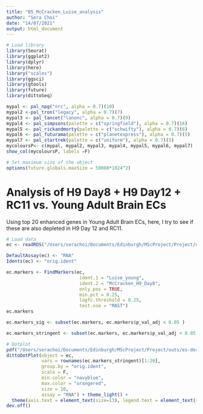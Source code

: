 ```yaml
---
title: "05_McCracken_Luise_analysis"
author: "Sera Choi"
date: "14/07/2021"
output: html_document
---
```


```r
# Load library
library(Seurat)
library(ggplot2)
library(dplyr)
library(here)
library("scales")
library(ggsci)
library(gtools)
library(future)
library(dittoSeq)

mypal <- pal_npg("nrc", alpha = 0.7)(10)
mypal2 <-pal_tron("legacy", alpha = 0.7)(7)
mypal3 <- pal_lancet("lanonc", alpha = 0.7)(9)
mypal4 <- pal_simpsons(palette = c("springfield"), alpha = 0.7)(16)
mypal5 <- pal_rickandmorty(palette = c("schwifty"), alpha = 0.7)(6)
mypal6 <- pal_futurama(palette = c("planetexpress"), alpha = 0.7)(5)
mypal7 <- pal_startrek(palette = c("uniform"), alpha = 0.7)(5)
mycoloursP<- c(mypal, mypal2, mypal3, mypal4, mypal5, mypal6, mypal7)
show_col(mycoloursP, labels =F)

# Set maximum size of the object 
options(future.globals.maxSize = 50000*1024^2)
```


# Analysis of H9 Day8 + H9 Day12 + RC11 vs. Young Adult Brain ECs

Using top 20 enhanced genes in Young Adult Brain ECs, here, I try to see if these are also depleted in H9 Day 12 and RC11.

```r
# Load data
ec <- readRDS("/Users/serachoi/Documents/Edinburgh/MScProject/Project/data/processed/McCracken_Luise_integrated.RDS")

DefaultAssay(ec) <- "RNA"
Idents(ec) <- "orig.ident"

ec.markers <- FindMarkers(ec,
                           ident.1 = "Luise_young",
                           ident.2 = "McCracken_H9_Day8",
                           only.pos = TRUE, 
                           min.pct = 0.25, 
                           logfc.threshold = 0.25,
                           test.use = "MAST")
ec.markers

ec.markers_sig <- subset(ec.markers, ec.markers$p_val_adj < 0.05 )

ec.markers_stringent <- subset(ec.markers, ec.markers$p_val_adj < 0.05 & ec.markers$pct.1 > 0.25 & ec.markers$pct.2 < 0.25)

# Dotplot
pdf("/Users/serachoi/Documents/Edinburgh/MScProject/Project/outs/es-derived/dotplot2.pdf", width = 12, height = 6)
dittoDotPlot(object = ec, 
             vars = rownames(ec.markers_stringent)[1:20], 
             group.by = "orig.ident", 
             scale = F,
             min.color = "navyblue",
             max.color = "orangered",
             size = 10,
             assay = "RNA") + theme_light() +
  theme(axis.text = element_text(size=13), legend.text = element_text(size = 12), axis.text.x = element_text(angle = 45, vjust = 1, hjust=1)) 
dev.off()
```










